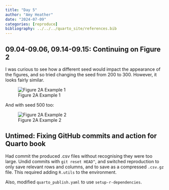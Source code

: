 ```yaml
---
title: "Day 5"
author: "Amy Heather"
date: "2024-07-09"
categories: [reproduce]
bibliography: ../../../quarto_site/references.bib
---
```


## 09.04-09.06, 09.14-09.15: Continuing on Figure 2

I was curious to see how a different seed would impact the appearance of the figures, and so tried changing the seed from 200 to 300. However, it looks fairly similar.

![Figure 2A Example 1](fig2a_example1.png)

And with seed 500 too:

![Figure 2A Example 2](fig2a_example2.png)

## Untimed: Fixing GitHub commits and action for Quarto book

Had commit the produced .csv files without recognising they were too large. Undid commits with `git reset HEAD^`, and switched reproduction to only save relevant rows and columns, and to save as a compressed `.csv.gz` file. This required adding `R.utils` to the environment.

Also, modified `quarto_publish.yaml` to use `setup-r-dependencies`.
